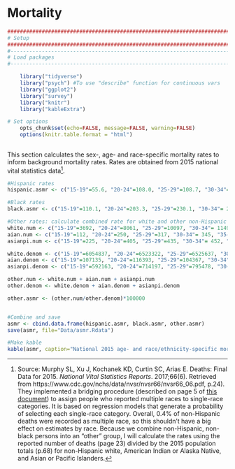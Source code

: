 # Mortality {#mortality}

```r
####################################################################################
# Setup
####################################################################################
#-----------------------------------------------------------------------------------
# Load packages
#-----------------------------------------------------------------------------------

    library("tidyverse")
    library("psych") #To use "describe" function for continuous vars
    library("ggplot2")
    library("survey")
    library("knitr")
    library("kableExtra")

# Set options
    opts_chunk$set(echo=FALSE, message=FALSE, warning=FALSE)
    options(knitr.table.format = "html") 
    
```

This section calculates the sex-, age- and race-specific mortality rates to inform background mortality rates. Rates are obtained from 2015 national vital statistics data^[Source: Murphy SL, Xu J, Kochanek KD, Curtin SC, Arias E. Deaths: Final Data for 2015. _National Vital Statistics Reports_. 2017;66(6). Retrieved from https://www.cdc.gov/nchs/data/nvsr/nvsr66/nvsr66_06.pdf, p.24). They implemented a bridging procedure (described on page 5 of [this document](ftp://ftp.cdc.gov/pub/Health_Statistics/NCHS/Datasets/NVSS/bridgepop/2015/documentation_bridge_postcenv2015.pdf)) to assign people who reported multiple races to single-race categories. It is based on regression models that generate a probability of selecting each single-race category. Overall, 0.4% of non-Hispanic deaths were recorded as multiple race, so this shouldn't have a big effect on estimates by race. Because we combine non-Hispanic, non-black persons into an "other" group, I will calculate the rates using the reported number of deaths (page 23) divided by the 2015 population totals (p.68) for non-Hispanic white, American Indian or Alaska Native, and Asian or Pacific Islanders.]. 

```r
#Hispanic rates
hispanic.asmr <- c("15-19"=55.6, "20-24"=108.0, "25-29"=108.7, "30-34"= 115.1, "35-39"=132.2, "40-44"=175.4, "45-49"=262.9, "50-54"=430.3, "55-59"=651.1)

#Black rates
black.asmr <- c("15-19"=110.1, "20-24"=203.3, "25-29"=230.1, "30-34"= 258.2, "35-39"=310.1, "40-44"=380.5, "45-49"=539.0, "50-54"=861.7, "55-59"=1347.6)

#Other rates: calculate combined rate for white and other non-Hispanic racial groups by taking number of deaths from table 2, p.23 and the the total population by age from table III page 68.
white.num <- c("15-19"=3692, "20-24"=8061, "25-29"=10097, "30-34"= 11499, "35-39"=12398, "40-44"=16039, "45-49"=25542, "50-54"=46369, "55-59"=69459)
aian.num <- c("15-19"=112, "20-24"=250, "25-29"=317, "30-34"= 345, "35-39"=370, "40-44"=439, "45-49"=609, "50-54"=812, "55-59"=995)
asianpi.num <- c("15-19"=225, "20-24"=405, "25-29"=435, "30-34"= 452, "35-39"=503, "40-44"=709, "45-49"=1032, "50-54"=1429, "55-59"=2067)

white.denom <- c("15-19"=6054837, "20-24"=6523322, "25-29"=6525637, "30-34"= 6323231, "35-39"=5920224, "40-44"=6022801, "45-49"=6609912, "50-54"=7489701, "55-59"=7603227)
aian.denom <- c("15-19"=107135, "20-24"=116393, "25-29"=104367, "30-34"= 90706, "35-39"=82072, "40-44"=78351, "45-49"=79484, "50-54"=86317, "55-59"=80087)
asianpi.denom <- c("15-19"=592163, "20-24"=714197, "25-29"=795478, "30-34"= 775530, "35-39"=712983, "40-44"=709691, "45-49"=628159, "50-54"=572473, "55-59"=511691)

other.num <- white.num + aian.num + asianpi.num
other.denom <- white.denom + aian.denom + asianpi.denom

other.asmr <- (other.num/other.denom)*100000


#Combine and save
asmr <- cbind.data.frame(hispanic.asmr, black.asmr, other.asmr)
save(asmr, file="Data/asmr.Rdata")

#Make kable
kable(asmr, caption="National 2015 age- and race/ethnicity-specific mortality rates for males (per 100,000)", align = c("c", "c", "c"), digits=c(1, 1, 1), col.names = c("Hispanic", "Black", "Other")) %>% kable_styling(full_width=F, position="center") %>% column_spec(1:4, width = "2cm")

```